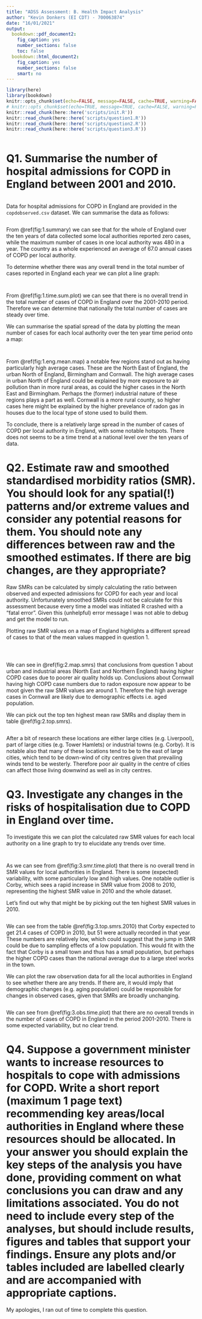 ```yaml
---
title: "ADSS Assessment: B. Health Impact Analysis"
author: "Kevin Donkers (EI CDT) - 700063874"
date: "16/01/2021"
output:
  bookdown::pdf_document2:
    fig_caption: yes
    number_sections: false
    toc: false
  bookdown::html_document2:
    fig_caption: yes
    number_sections: false
    smart: no
---
```

```r
library(here)
library(bookdown)
knitr::opts_chunk$set(echo=FALSE, message=FALSE, cache=TRUE, warning=FALSE, include=FALSE)
# knitr::opts_chunk$set(echo=TRUE, message=TRUE, cache=FALSE, warning=FALSE, include=TRUE)
knitr::read_chunk(here::here('scripts/init.R'))
knitr::read_chunk(here::here('scripts/question1.R'))
knitr::read_chunk(here::here('scripts/question2.R'))
knitr::read_chunk(here::here('scripts/question3.R'))
```


```r
```

# Q1. Summarise the number of hospital admissions for COPD in England between 2001 and 2010.

```r
```

Data for hospital admissions for COPD in England are provided in the `copdobserved.csv` dataset. We can summarise the data as follows:

```r
```

From \@ref(fig:1.summary) we can see that for the whole of England over the ten years of data collected some local authorities reported zero cases, while the maximum number of cases in one local authority was 480 in a year. The country as a whole experienced an average of 67.0 annual cases of COPD per local authority.

To determine whether there was any overall trend in the total number of cases reported in England each year we can plot a line graph:

```r
```
```r
```

From \@ref(fig:1.time.sum.plot) we can see that there is no overall trend in the total number of cases of COPD in England over the 2001-2010 period. Therefore we can determine that nationally the total number of cases are steady over time.

We can summarise the spatial spread of the data by plotting the mean number of cases for each local authority over the ten year time period onto a map:

```r
```
```r
```

From \@ref(fig:1.eng.mean.map) a notable few regions stand out as having particularly high average cases. These are the North East of England, the urban North of England, Birmingham and Cornwall. The high average cases in urban North of England could be explained by more exposure to air pollution than in more rural areas, as could the higher cases in the North East and Birmingham. Perhaps the (former) industrial nature of these regions plays a part as well. Cornwall is a more rural county, so higher cases here might be explained by the higher prevelance of radon gas in houses due to the local type of stone used to build them. 

To conclude, there is a relatively large spread in the number of cases of COPD per local authority in England, with some notable hotspots. There does not seems to be a time trend at a national level over the ten years of data.

\pagebreak
# Q2. Estimate raw and smoothed standardised morbidity ratios (SMR). You should look for any spatial(!) patterns and/or extreme values and consider any potential reasons for them. You should note any differences between raw and the smoothed estimates. If there are big changes, are they appropriate?

Raw SMRs can be calculated by simply calculating the ratio between observed and expected admissions for COPD for each year and local authority. Unfortunately smoothed SMRs could not be calculate for this assessment because every time a model was initiated R crashed with a "fatal error". Given this (unhelpful) error message I was not able to debug and get the model to run.

Plotting raw SMR values on a map of England highlights a different spread of cases to that of the mean values mapped in question 1.

```r
```
```r
```
```r
```

We can see in \@ref(fig:2.map.smrs) that conclusions from question 1 about urban and industrial areas (North East and Northern England) having higher COPD cases due to poorer air quality holds up. Conclusions about Cornwall having high COPD case numbers due to radon exposure now appear to be moot given the raw SMR values are around 1. Therefore the high average cases in Cornwall are likely due to demographic effects i.e. aged population.

We can pick out the top ten highest mean raw SMRs and display them in table \@ref(fig:2.top.smrs).

```r
```

After a bit of research these locations are either large cities (e.g. Liverpool), part of large cities (e.g. Tower Hamlets) or industrial towns (e.g. Corby). It is notable also that many of these locations tend to be to the east of large cities, which tend to be down-wind of city centres given that prevailing winds tend to be westerly. Therefore poor air quality in the centre of cities can affect those living downwind as well as in city centres.


\pagebreak
# Q3. Investigate any changes in the risks of hospitalisation due to COPD in England over time.

To investigate this we can plot the calculated raw SMR values for each local authority on a line graph to try to elucidate any trends over time.

```r
```
```r
```

As we can see from \@ref(fig:3.smr.time.plot) that there is no overall trend in SMR values for local authorities in England. There is some (expected) variability, with some particularly low and high values. One notable outlier is Corby, which sees a rapid increase in SMR value from 2008 to 2010, representing the highest SMR value in 2010 and the whole dataset. 

Let's find out why that might be by picking out the ten highest SMR values in 2010.

```r
```

We can see from the table \@ref(fig:3.top.smrs.2010) that Corby expected to get 21.4 cases of COPD in 2010, but 51 were actually recorded in that year. These numbers are relatively low, which could suggest that the jump in SMR could be due to sampling effects of a low population. This would fit with the fact that Corby is a small town and thus has a small population, but perhaps the higher COPD cases than the national average due to a large steel works in the town.

We can plot the raw observation data for all the local authorities in England to see whether there are any trends. If there are, it would imply that demographic changes (e.g. aging population) could be responsible for changes in observed cases, given that SMRs are broadly unchanging.

```r
```

We can see from \@ref(fig:3.obs.time.plot) that there are no overall trends in the number of cases of COPD in England in the period 2001-2010. There is some expected variability, but no clear trend.

\pagebreak
# Q4. Suppose a government minister wants to increase resources to hospitals to cope with admissions for COPD. Write a short report (maximum 1 page text) recommending key areas/local authorities in England where these resources should be allocated. In your answer you should explain the key steps of the analysis you have done, providing comment on what conclusions you can draw and any limitations associated. You do not need to include every step of the analyses, but should include results, figures and tables that support your findings. Ensure any plots and/or tables included are labelled clearly and are accompanied with appropriate captions.

My apologies, I ran out of time to complete this question.